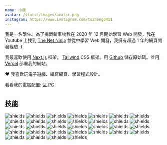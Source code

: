 ```yaml
---
name: 小康
avatar: /static/images/avatar.png
instagram: https://www.instagram.com/tszhong0411
---
```


我是一名學生。為了挑戰新事物我在 2020 年 12 月開始學習 Web 開發，我在 Youtube 上找到 [The Net Ninja](https://www.youtube.com/c/TheNetNinja) 並從中學習 Web 開發，我擁有超過 1 年的網頁開發經驗 :)

我最喜歡使用 [Next.js](https://nextjs.org/) 框架， [Tailwind](https://tailwindcss.com) CSS 框架。用 [Github](https://github.com/) 儲存原始碼。並用 [Vercel](https://vercel.com/) 部署我的網站。

<span className="items-center text-red-500">❤️</span> 我喜歡玩電子遊戲、編寫網頁、學習程式設計。

看看我的電腦配置: [💻 PC](/pc-specs)

## 技能

<div className="mt-8 flex flex-wrap gap-3">
    <img
        alt="shields"
        className="my-0 rounded-none"
        src="https://img.shields.io/badge/html5-%23E34F26.svg?style=for-the-badge&amp;logo=html5&amp;logoColor=white"
    />
    <img
        alt="shields"
        className="my-0 rounded-none"
        src="https://img.shields.io/badge/css3-%231572B6.svg?style=for-the-badge&amp;logo=css3&amp;logoColor=white"
    />
    <img
        alt="shields"
        className="my-0 rounded-none"
        src="https://img.shields.io/badge/javascript-%23323330.svg?style=for-the-badge&amp;logo=javascript&amp;logoColor=%23F7DF1E"
    />
    <img
        alt="shields"
        className="my-0 rounded-none"
        src="https://img.shields.io/badge/jquery-%230769AD.svg?style=for-the-badge&amp;logo=jquery&amp;logoColor=white"
    />
    <img
        alt="shields"
        className="my-0 rounded-none"
        src="https://img.shields.io/badge/php-%23777BB4.svg?style=for-the-badge&amp;logo=php&amp;logoColor=white"
    />
    <img
        alt="shields"
        className="my-0 rounded-none"
        src="https://img.shields.io/badge/markdown-%23000000.svg?style=for-the-badge&amp;logo=markdown&amp;logoColor=white"
    />
    <img
        alt="shields"
        className="my-0 rounded-none"
        src="https://img.shields.io/badge/bootstrap-%23563D7C.svg?style=for-the-badge&amp;logo=bootstrap&amp;logoColor=white"
    />
    <img
        alt="shields"
        className="my-0 rounded-none"
        src="https://img.shields.io/badge/tailwindcss-%2338B2AC.svg?style=for-the-badge&amp;logo=tailwind-css&amp;logoColor=white"
    />
    <img
        alt="shields"
        className="my-0 rounded-none"
        src="https://img.shields.io/badge/SASS-hotpink.svg?style=for-the-badge&amp;logo=SASS&amp;logoColor=white"
    />
    <img
        alt="shields"
        className="my-0 rounded-none"
        src="https://img.shields.io/badge/stylus-%23ff6347.svg?style=for-the-badge&amp;logo=stylus&amp;logoColor=white"
    />
    <img
        alt="shields"
        className="my-0 rounded-none"
        src="https://img.shields.io/badge/typescript-%23007ACC.svg?style=for-the-badge&amp;logo=typescript&amp;logoColor=white"
    />
    <img
        alt="shields"
        className="my-0 rounded-none"
        src="https://img.shields.io/badge/vuejs-%2335495e.svg?style=for-the-badge&amp;logo=vuedotjs&amp;logoColor=%234FC08D"
    />
    <img
        alt="shields"
        className="my-0 rounded-none"
        src="https://img.shields.io/badge/react-%2320232a.svg?style=for-the-badge&amp;logo=react&amp;logoColor=%2361DAFB"
    />
    <img
        alt="shields"
        className="my-0 rounded-none"
        src="https://img.shields.io/badge/Next-black?style=for-the-badge&amp;logo=next.js&amp;logoColor=white"
    />
    <img
        alt="shields"
        className="my-0 rounded-none"
        src="https://img.shields.io/badge/react_native-%2320232a.svg?style=for-the-badge&amp;logo=react&amp;logoColor=%2361DAFB"
    />
    <img
        alt="shields"
        className="my-0 rounded-none"
        src="https://img.shields.io/badge/Flutter-%2302569B.svg?style=for-the-badge&amp;logo=Flutter&amp;logoColor=white"
    />
    <img
        alt="shields"
        className="my-0 rounded-none"
        src="https://img.shields.io/badge/expo-1C1E24?style=for-the-badge&amp;logo=expo&amp;logoColor=#D04A37"
    />
    <img
        alt="shields"
        className="my-0 rounded-none"
        src="https://img.shields.io/badge/yarn-%232C8EBB.svg?style=for-the-badge&amp;logo=yarn&amp;logoColor=white"
    />
    <img
        alt="shields"
        className="my-0 rounded-none"
        src="https://img.shields.io/badge/NPM-%23000000.svg?style=for-the-badge&amp;logo=npm&amp;logoColor=white"
    />
    <img
        alt="shields"
        className="my-0 rounded-none"
        src="https://img.shields.io/badge/git-%23F05033.svg?style=for-the-badge&amp;logo=git&amp;logoColor=white"
    />
    <img
        alt="shields"
        className="my-0 rounded-none"
        src="https://img.shields.io/badge/github-%23121011.svg?style=for-the-badge&amp;logo=github&amp;logoColor=white"
    />
    <img
        alt="shields"
        className="my-0 rounded-none"
        src="https://img.shields.io/badge/firebase-%23039BE5.svg?style=for-the-badge&amp;logo=firebase"
    />
    <img
        alt="shields"
        className="my-0 rounded-none"
        src="https://img.shields.io/badge/Cloudflare-F38020?style=for-the-badge&amp;logo=Cloudflare&amp;logoColor=white"
    />
    <img
        alt="shields"
        className="my-0 rounded-none"
        src="https://img.shields.io/badge/vercel-%23000000.svg?style=for-the-badge&amp;logo=vercel&amp;logoColor=white"
    />
    <img
        alt="shields"
        className="my-0 rounded-none"
        src="https://img.shields.io/badge/MongoDB-%234ea94b.svg?style=for-the-badge&amp;logo=mongodb&amp;logoColor=white"
    />
    <img
        alt="shields"
        className="my-0 rounded-none"
        src="https://img.shields.io/badge/GULP-%23CF4647.svg?style=for-the-badge&amp;logo=gulp&amp;logoColor=white"
    />
    <img
        alt="shields"
        className="my-0 rounded-none"
        src="https://img.shields.io/badge/chart.js-F5788D.svg?style=for-the-badge&amp;logo=chart.js&amp;logoColor=white"
    />
    <img
        alt="shields"
        className="my-0 rounded-none"
        src="https://img.shields.io/badge/figma-%23F24E1E.svg?style=for-the-badge&amp;logo=figma&amp;logoColor=white"
    />
    <img
        alt="shields"
        className="my-0 rounded-none"
        src="https://img.shields.io/badge/Canva-%2300C4CC.svg?style=for-the-badge&amp;logo=Canva&amp;logoColor=white"
    />
    <img
        alt="shields"
        className="my-0 rounded-none"
        src="https://img.shields.io/badge/adobeillustrator-%23FF9A00.svg?style=for-the-badge&amp;logo=adobeillustrator&amp;logoColor=white"
    />
    <img
        alt="shields"
        className="my-0 rounded-none"
        src="https://img.shields.io/badge/adobephotoshop-%2331A8FF.svg?style=for-the-badge&amp;logo=adobephotoshop&amp;logoColor=white"
    />
    <img
        alt="shields"
        className="my-0 rounded-none"
        src="https://img.shields.io/badge/Adobe%20Premiere%20Pro-9999FF.svg?style=for-the-badge&amp;logo=Adobe%20Premiere%20Pro&amp;logoColor=white"
    />
</div>
